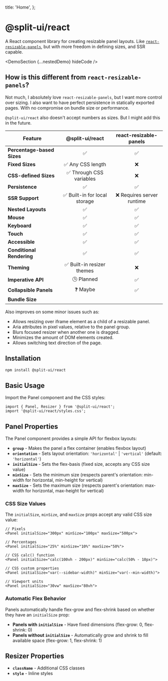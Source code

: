 
  title: 'Home',
};

# @split-ui/react

A React component library for creating resizable panel layouts. Like [`react-resizable-panels`](https://github.com/bvaughn/react-resizable-panels), but with more freedom in defining sizes, and SSR capable.

<DemoSection {...nestedDemo} hideCode />

## How is this different from `react-resizable-panels`?

Not much, I absolutely love `react-resizable-panels`, but I want more control over sizing. I also want to have perfect persistence in statically exported pages. With no compromise on bundle size or performance.

`@split-ui/react` also doesn't accept numbers as sizes. But I might add this in the future.

| Feature                    |                 @split-ui/react                 |                 react-resizable-panels                 |
| -------------------------- | :---------------------------------------------: | :----------------------------------------------------: |
| **Percentage-based Sizes** |                       ✅                        |                           ✅                           |
| **Fixed Sizes**            |                ✅ Any CSS length                |                           ❌                           |
| **CSS-defined Sizes**      |            ✅ Through CSS variables             |                           ❌                           |
| **Persistence**            |                       ✅                        |                           ✅                           |
| **SSR Support**            |          ✅ Built-in for local storage          |               ❌ Requires server runtime               |
| **Nested Layouts**         |                       ✅                        |                           ✅                           |
| **Mouse**                  |                       ✅                        |                           ✅                           |
| **Keyboard**               |                       ✅                        |                           ✅                           |
| **Touch**                  |                       ✅                        |                           ✅                           |
| **Accessible**             |                       ✅                        |                           ✅                           |
| **Conditional Rendering**  |                       ✅                        |                           ✅                           |
| **Theming**                |           ✅ Built-in resizer themes            |                           ❌                           |
| **Imperative API**         |                   🕒 Planned                    |                           ✅                           |
| **Collapsible Panels**     |                    ❓ Maybe                     |                           ✅                           |
| **Bundle Size**            | <BundleJsBadge packageName="@split-ui/react" /> | <BundleJsBadge packageName="react-resizable-panels" /> |

Also improves on some minor issues such as:

- Allows resizing over iframe element as a child of a resizable panel.
- Aria attributes in pixel values, relative to the panel group.
- Blurs focused resizer when another one is dragged.
- Minimizes the amount of DOM elements created.
- Allows switching text direction of the page.

## Installation

```bash
npm install @split-ui/react
```

## Basic Usage

Import the Panel component and the CSS styles:

```tsx
import { Panel, Resizer } from '@split-ui/react';
import '@split-ui/react/styles.css';
```

## Panel Properties

The Panel component provides a simple API for flexbox layouts:

- **`group`** - Makes the panel a flex container (enables flexbox layout)
- **`orientation`** - Sets layout orientation: `'horizontal'` | `'vertical'` (default: `'horizontal'`)
- **`initialSize`** - Sets the flex-basis (fixed size, accepts any CSS size value)
- **`minSize`** - Sets the minimum size (respects parent's orientation: min-width for horizontal, min-height for vertical)
- **`maxSize`** - Sets the maximum size (respects parent's orientation: max-width for horizontal, max-height for vertical)

### CSS Size Values

The `initialSize`, `minSize`, and `maxSize` props accept any valid CSS size value:

```tsx
// Pixels
<Panel initialSize="300px" minSize="100px" maxSize="500px">

// Percentages
<Panel initialSize="25%" minSize="10%" maxSize="50%">

// CSS calc() function
<Panel initialSize="calc(100vh - 200px)" minSize="calc(50% - 10px)">

// CSS custom properties
<Panel initialSize="var(--sidebar-width)" minSize="var(--min-width)">

// Viewport units
<Panel initialSize="30vw" maxSize="80vh">
```

### Automatic Flex Behavior

Panels automatically handle flex-grow and flex-shrink based on whether they have an `initialSize` prop:

- **Panels with `initialSize`** - Have fixed dimensions (flex-grow: 0, flex-shrink: 0)
- **Panels without `initialSize`** - Automatically grow and shrink to fill available space (flex-grow: 1, flex-shrink: 1)

## Resizer Properties

- **`className`** - Additional CSS classes
- **`style`** - Inline styles
